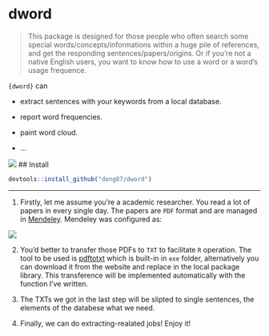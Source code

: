 # dword

> This package is designed for those people who often search some special words/concepts/informations within a huge pile of references, and get the responding sentences/papers/origins. Or if you're not a native English users, you want to know how to use a word or a word's usage frequence.

`{dword}` can

- extract sentences with your keywords from a local database.

- report word frequencies.

- paint word cloud.

- ...



![](./img/dword.png)
## Install

```r
devtools::install_github("dong87/dword")
```

---

1. Firstly, let me assume you're a academic researcher. You read a lot of papers in every single day. The papers are `PDF` format and are managed in [Mendeley](https://www.mendeley.com/). Mendeley was configured as:

![](./img/mendeley.png)

2. You'd better to transfer those PDFs to `TXT` to facilitate `R` operation. The tool to be used is [pdftotxt](https://www.xpdfreader.com/download.html) which is built-in in `exe` folder, alternatively you can download it from the website and replace in the local package library. This transference will be implemented automatically with the function I've written.

3. The TXTs we got in the last step will be slipted to single sentences, the elements of the databese what we need.

4. Finally, we can do extracting-realated jobs! Enjoy it!
